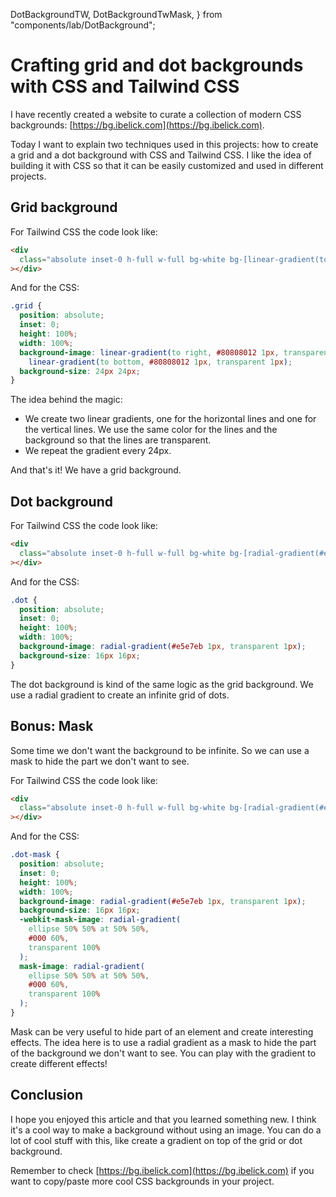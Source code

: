   DotBackgroundTW,
  DotBackgroundTwMask,
} from "components/lab/DotBackground";

<LayoutBlog>

# Crafting grid and dot backgrounds with CSS and Tailwind CSS

I have recently created a website to curate a collection of modern CSS backgrounds: [https://bg.ibelick.com](https://bg.ibelick.com).

Today I want to explain two techniques used in this projects: how to create a grid and a dot background with CSS and Tailwind CSS.
I like the idea of building it with CSS so that it can be easily customized and used in different projects.

## Grid background

<ComponentPlayground className="h-32 overflow-hidden bg-white">
  <GridBackgroundTW />
</ComponentPlayground>

For Tailwind CSS the code look like:

```html GridTailwindCSS.html
<div
  class="absolute inset-0 h-full w-full bg-white bg-[linear-gradient(to_right,#80808012_1px,transparent_1px),linear-gradient(to_bottom,#80808012_1px,transparent_1px)] bg-[size:24px_24px]"
></div>
```

And for the CSS:

```css GridCSS.css
.grid {
  position: absolute;
  inset: 0;
  height: 100%;
  width: 100%;
  background-image: linear-gradient(to right, #80808012 1px, transparent 1px),
    linear-gradient(to bottom, #80808012 1px, transparent 1px);
  background-size: 24px 24px;
}
```

The idea behind the magic:

- We create two linear gradients, one for the horizontal lines and one for the vertical lines. We use the same color for the lines and the background so that the lines are transparent.
- We repeat the gradient every 24px.

And that's it! We have a grid background.

## Dot background

<ComponentPlayground className="h-32 overflow-hidden bg-white">
  <DotBackgroundTW />
</ComponentPlayground>

For Tailwind CSS the code look like:

```html DotTailwindCSS.html
<div
  class="absolute inset-0 h-full w-full bg-white bg-[radial-gradient(#e5e7eb_1px,transparent_1px)] [background-size:16px_16px]"
></div>
```

And for the CSS:

```css DotCSS.css
.dot {
  position: absolute;
  inset: 0;
  height: 100%;
  width: 100%;
  background-image: radial-gradient(#e5e7eb 1px, transparent 1px);
  background-size: 16px 16px;
}
```

The dot background is kind of the same logic as the grid background. We use a radial gradient to create an infinite grid of dots.

## Bonus: Mask

Some time we don't want the background to be infinite. So we can use a mask to hide the part we don't want to see.

<ComponentPlayground className="h-32 overflow-hidden bg-white">
  <DotBackgroundTwMask />
</ComponentPlayground>

For Tailwind CSS the code look like:

```html DotTailwindCSSMask.html
<div
  class="absolute inset-0 h-full w-full bg-white bg-[radial-gradient(#e5e7eb_1px,transparent_1px)] [background-size:16px_16px] [mask-image:radial-gradient(ellipse_50%_50%_at_50%_50%,#000_60%,transparent_100%)]"
></div>
```

And for the CSS:

```css DotCSSMask.css
.dot-mask {
  position: absolute;
  inset: 0;
  height: 100%;
  width: 100%;
  background-image: radial-gradient(#e5e7eb 1px, transparent 1px);
  background-size: 16px 16px;
  -webkit-mask-image: radial-gradient(
    ellipse 50% 50% at 50% 50%,
    #000 60%,
    transparent 100%
  );
  mask-image: radial-gradient(
    ellipse 50% 50% at 50% 50%,
    #000 60%,
    transparent 100%
  );
}
```

Mask can be very useful to hide part of an element and create interesting effects.
The idea here is to use a radial gradient as a mask to hide the part of the background we don't want to see. You can play with the gradient to create different effects!

## Conclusion

I hope you enjoyed this article and that you learned something new.
I think it's a cool way to make a background without using an image. You can do a lot of cool stuff with this, like create a gradient on top of the grid or dot background.

Remember to check [https://bg.ibelick.com](https://bg.ibelick.com) if you want to copy/paste more cool CSS backgrounds in your project.

</LayoutBlog>

